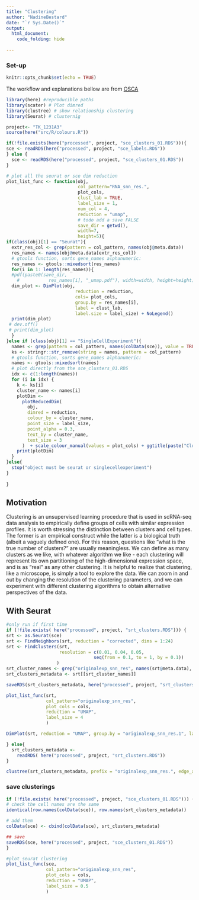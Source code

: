 ```yaml
---
title: "Clustering"
author: "NadineBestard"
date: "`r Sys.Date()`"
output: 
  html_document:
    code_folding: hide
    
---
```


### Set-up


```r
knitr::opts_chunk$set(echo = TRUE)
```

The workflow and explanations bellow are from [OSCA](https://bioconductor.org/books/release/OSCA/dimensionality-reduction.html)

```r
library(here) #reproducible paths
library(scater) # Plot dimred
library(clustree) # show relationship clustering
library(Seurat) # clusternig
```

```r
project<- "TK_1231A3"
source(here("src/R/colours.R"))
```

```r
if(!file.exists(here("processed", project, "sce_clusters_01.RDS"))){
sce <- readRDS(here("processed", project, "sce_labels.RDS"))
} else {
  sce <- readRDS(here("processed", project, "sce_clusters_01.RDS"))
}
```

```r
# plot all the seurat or sce dim reduction
plot_list_func <- function(obj,
                           col_pattern="RNA_snn_res.", 
                           plot_cols, 
                           clust_lab = TRUE,
                           label_size = 1,
                           num_col = 4,
                           reduction = "umap",
                           # todo add a save FALSE
                           save_dir = getwd(),
                           width=7,
                           height=5){
if(class(obj)[1] == "Seurat"){
  extr_res_col <- grep(pattern = col_pattern, names(obj@meta.data))
  res_names <- names(obj@meta.data[extr_res_col])
  # gtools function, sorts gene_names alphanumeric:
  res_names <- gtools::mixedsort(res_names) 
  for(i in 1: length(res_names)){
  #pdf(paste0(save_dir, 
    #           res_names[i], "_umap.pdf"), width=width, height=height)
  dim_plot <- DimPlot(obj, 
                          reduction = reduction, 
                          cols= plot_cols,
                          group.by = res_names[i],
                          label = clust_lab,
                          label.size = label_size) + NoLegend()
  print(dim_plot)
 # dev.off()
 # print(dim_plot)
  }
}else if (class(obj)[1] == "SingleCellExperiment"){
  names <- grep(pattern = col_pattern, names(colData(sce)), value = TRUE)
  ks <- stringr::str_remove(string = names, pattern = col_pattern)
  # gtools function, sorts gene_names alphanumeric:
  names <- gtools::mixedsort(names) 
  # plot directly from the sce_clusters_01.RDS
  idx <- c(1:length(names))
  for (i in idx) {
    k <- ks[i]
    cluster_name <- names[i]
    plotDim <-
      plotReducedDim(
        obj,
        dimred = reduction,
        colour_by = cluster_name,
        point_size = label_size,
        point_alpha = 0.3,
        text_by = cluster_name,
        text_size = 3
      )  + scale_colour_manual(values = plot_cols) + ggtitle(paste("Clustering with resolution/k =", k))
    print(plotDim)
  }
}else{
  stop("object must be seurat or singlecellexperiment")
}
  
}

```

## Motivation

Clustering is an unsupervised learning procedure that is used in scRNA-seq data analysis to empirically define groups of cells with similar expression profiles. It is worth stressing the distinction between clusters and cell types. The former is an empirical construct while the latter is a biological truth (albeit a vaguely defined one). For this reason, questions like “what is the true number of clusters?” are usually meaningless. We can define as many clusters as we like, with whatever algorithm we like - each clustering will represent its own partitioning of the high-dimensional expression space, and is as “real” as any other clustering.
It is helpful to realize that clustering, like a microscope, is simply a tool to explore the data. We can zoom in and out by changing the resolution of the clustering parameters, and we can experiment with different clustering algorithms to obtain alternative perspectives of the data.


## With Seurat

```r
#only run if first time
if (!file.exists( here("processed", project, "srt_clusters.RDS"))) {
srt <- as.Seurat(sce)
srt <- FindNeighbors(srt, reduction = "corrected", dims = 1:24)
srt <- FindClusters(srt, 
                    resolution = c(0.01, 0.04, 0.05, 
                                 seq(from = 0.1, to = 1, by = 0.1))
                   )
srt_cluster_names <- grep("originalexp_snn_res", names(srt@meta.data), value = TRUE)
srt_clusters_metadata <- srt[[srt_cluster_names]]

saveRDS(srt_clusters_metadata, here("processed", project, "srt_clusters.RDS"))

plot_list_func(srt, 
               col_pattern="originalexp_snn_res", 
               plot_cols = cols,
               reduction = "UMAP", 
               label_size = 4 
               )

DimPlot(srt, reduction = "UMAP", group.by = "originalexp_snn_res.1", label = TRUE)

} else{
  srt_clusters_metadata <-
    readRDS( here("processed", project, "srt_clusters.RDS"))
}

```

```r
clustree(srt_clusters_metadata, prefix = "originalexp_snn_res.", edge_arrow = FALSE)
```

### save clusterings 
```r
if (!file.exists( here("processed", project, "sce_clusters_01.RDS"))) {
# check the cell names are the same
identical(row.names(colData(sce)), row.names(srt_clusters_metadata))

# add them
colData(sce) <- cbind(colData(sce), srt_clusters_metadata)

## save
saveRDS(sce, here("processed", project, "sce_clusters_01.RDS"))
}
```

```r
#plot seurat clustering
plot_list_func(sce, 
               col_pattern="originalexp_snn_res", 
               plot_cols = cols,
               reduction = "UMAP", 
               label_size = 0.5 
               )
```

